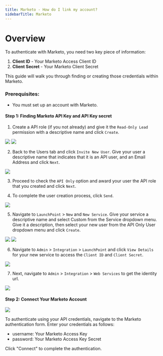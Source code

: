 ```yaml
---
title: Marketo - How do I link my account?
sidebarTitle: Marketo
---
```



# Overview

To authenticate with Marketo, you need two key piece of information:
1. **Client ID** - Your Marketo Access Client ID
2. **Client Secret** - Your Marketo Client Secret


This guide will walk you through finding or creating those credentials within Marketo.


### Prerequisites:

- You must set up an account with Marketo.


#### Step 1: Finding Marketo API Key and API Key secret
1. Create a API role (if you not already) and give it the `Read-Only Lead` permission with a descriptive name and click `Create`.

<img src="/integrations/all/marketo/marketo_a.webp" />
<img src="/integrations/all/marketo/marketo_b.webp" />

2. Back to the Users tab and click `Invite New User`. Give your user a descriptive name 
that indicates that it is an API user, and an Email Address and click `Next`.

<img src="/integrations/all/marketo/marketo_c.webp" />

3. Proceed to check the `API Only` option and award your user the API role that you created and click `Next`.

4. To complete the user creation process, click `Send`.

<img src="/integrations/all/marketo/marketo_d.webp" />

5. Navigate to `LaunchPoint` > `New` and `New Service`. Give your service a descriptive name and select Custom from the Service dropdown menu.
Give it a description, then select your new user from the API Only User dropdown menu and click `Create`.


<img src="/integrations/all/marketo/marketo_1.webp" />
<img src="/integrations/all/marketo/marketo_2.webp" />


6. Navigate to `Admin` > `Integration` > `LaunchPoint` and click `View Details` for your new service to access the `Client ID` and `Client Secret`.

<img src="/integrations/all/marketo/marketo_3.webp" />

7. Next, navigate to `Admin` > `Integration` > `Web Services` to get the identity url.


<img src="/integrations/all/marketo/marketo_f.webp" />


#### Step 2: Connect Your Marketo Account

<img src="/integrations/all/gong/nango_connect_ui.png" />

To authenticate using your API credentials, navigate to the Marketo authentication form.
Enter your credentials as follows:
- username: Your Marketo Access Key
- password: Your Marketo Access Key Secret

Click "Connect" to complete the authentication.
